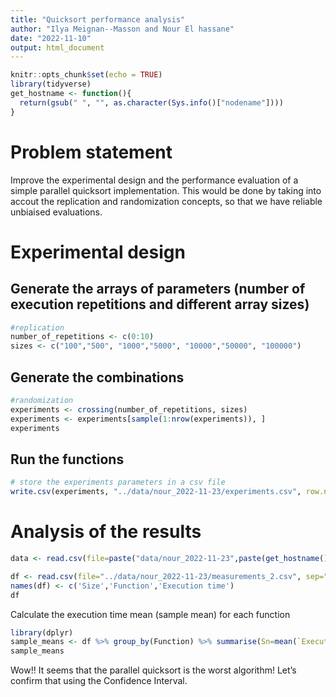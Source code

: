 ```yaml
---
title: "Quicksort performance analysis"
author: "Ilya Meignan--Masson and Nour El hassane"
date: "2022-11-10"
output: html_document
---
```


```r
knitr::opts_chunk$set(echo = TRUE)
library(tidyverse)
get_hostname <- function(){
  return(gsub(" ", "", as.character(Sys.info()["nodename"])))
}
```
# Problem statement
Improve the experimental design and the performance evaluation of a simple parallel quicksort implementation. This would be done by taking into accout the replication and randomization concepts, so that we have reliable unbiaised evaluations.

# Experimental design

## Generate the arrays of parameters (number of execution repetitions and different array sizes)
```r
#replication
number_of_repetitions <- c(0:10) 
sizes <- c("100","500", "1000","5000", "10000","50000", "100000")
```
## Generate the combinations
```r
#randomization
experiments <- crossing(number_of_repetitions, sizes)
experiments <- experiments[sample(1:nrow(experiments)), ]
experiments
```
## Run the functions
```r
# store the experiments parameters in a csv file
write.csv(experiments, "../data/nour_2022-11-23/experiments.csv", row.names=FALSE)
```


# Analysis of the results

```r
data <- read.csv(file=paste("data/nour_2022-11-23",paste(get_hostname(),"/measurements.txt", sep=""), sep=""))
```

```r
df <- read.csv(file="../data/nour_2022-11-23/measurements_2.csv", sep=",",header = FALSE)
names(df) <- c('Size','Function','Execution time')
df
```
Calculate the execution time mean (sample mean) for each function
```r
library(dplyr)
sample_means <- df %>% group_by(Function) %>% summarise(Sn=mean(`Execution time`))
sample_means
```
Wow!! It seems that the parallel quicksort is the worst algorithm!
Let's confirm that using the Confidence Interval.